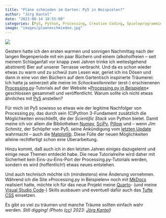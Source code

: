 ```yaml
---
title: "Pläne schmieden im Garten: Py5 in Beispielen?"
author: "Jörg Kantel"
date: "2023-08-14 18:55:00"
categories: [Py5, Python, Processing, Creative Coding, Spieleprogrammierung]
image: "images/plaeneschmieden.jpg"
---
```


[![](images/plaeneschmieden-b.jpg)](https://www.flickr.com/photos/schockwellenreiter/53113454571/)

Gestern hatte ich den ersten warmen und sonnigen Nachmittag nach der langen Regenperiode mit ein paar Büchern und einem (alkoholfreien -- seit meinem Schlaganfall vor knapp zwei Jahren trinke ich weitestgehend abstinent) Bier auf unserer Terrasse verbracht. Und da es schon wieder etwas zu warm und zu schwül zum Lesen war, geriet ich ins Dösen und dann in eine von den Büchern auf dem Gartentisch inspirierte Träumerei: Ich hatte ja seinerzeit alle meine im *Schockwellenreiter* (erst-) erschienenen [Processing.py](http://cognitiones.kantel-chaos-team.de/programmierung/creativecoding/processing/processingpy.html)-Tutorials auf der Website »[Processing.py in Beispielen](http://py.kantel-chaos-team.de.s3-website-us-east-1.amazonaws.com/)« geschlossen gesammelt und veröffentlicht. Warum sollte ich nicht etwas ähnliches mit [Py5](http://cognitiones.kantel-chaos-team.de/programmierung/creativecoding/processing/py5.html) anstellen?

Für mich ist Py5 sowieso so etwas wie der legitime Nachfolger von Processing.py, das durch sein (C)Python 3-Fundament zusätzlich die Möglichkeiten einschließt, die der *Scientific Stack* von Python bietet. Damit meine ich vor allem die Bibliotheken [Numpy](http://cognitiones.kantel-chaos-team.de/programmierung/python/numpy.html), [SciPy](http://cognitiones.kantel-chaos-team.de/programmierung/python/scipy.html), [Pillow](http://cognitiones.kantel-chaos-team.de/programmierung/python/pillow.html) und -- wenn *Jim Schmitz*, der Schöpfer von Py5, seine Ankündigung vom [letzten Update](https://kantel.github.io/posts/2023072402_py5_update/) wahrmacht -- auch die [Matplotlib](http://cognitiones.kantel-chaos-team.de/programmierung/python/matplotlib.html). Diese Fülle der neuen Möglichkeiten alleine rechtfertigt schon eine Überarbeitung.

Hinzu kommt, daß auch ich in den letzten Jahren einiges dazugelernt und einige neue Themen entdeckt habe. Die neue Tutorialreihe wird daher mit Sicherheit kein Eins-zu-Eins-Port der Processing.py-Tutorials werden, sondern es wird (hoffentlich!) etwas neues entstehen.

Und auch technisch möchte ich (mindestens) eine Änderung vornehmen. Während ich die Site »Processing.py in Beispielen« noch mit [MkDocs](http://cognitiones.kantel-chaos-team.de/webworking/staticsites/mkdocs.html) realisiert hatte, möchte ich für das neue Projekt meine [Quarto](http://cognitiones.kantel-chaos-team.de/webworking/staticsites/quarto.html)- (und meine [Visual Studio Code](http://cognitiones.kantel-chaos-team.de/produktivitaet/visualstudiocode.html)-) Skills ausbauen und eventuell dafür auch das [Tufte CSS](http://cognitiones.kantel-chaos-team.de/webworking/tools/tuftecss.html) einsetzen.

Es gibt so viel zu träumen und manche Träume sollten einfach wahr werden. *Still digging!* *(Photo ([cc](http://creativecommons.org/licenses/by-nc-nd/2.0/)) 2023: [Jörg Kantel](http://cognitiones.kantel-chaos-team.de/cv.html))*